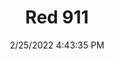 ---
width: 1333
height: 2000
title: Red 911
description: 911 softtop sitting outside Callas Rennsport
date: 2/25/2022 4:43:35 PM
cameraMake: Sony
cameraModel: ILCE-7M3
lens: FE 85mm F1.4 GM
settingsfStop: f/1.4
settingsISO: ISO 100
settingsShutter: 1/800
settingsFocalLength: 85 mm
---